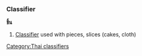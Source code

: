{{LanguageSection|Thai}}
===Classifier===
'''ชิ้น''' <!-- romanizations from 2 lonely planet phrasebooks (chín, chín)-->

# [[Classifier]] used with pieces, slices (cakes, cloth)

[[Category:Thai classifiers]]